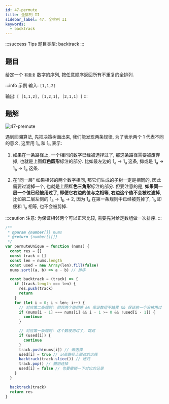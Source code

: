 ```yaml
---
id: 47-permute
title: 全排列 II
sidebar_label: 47. 全排列 II
keywords:
  - backtrack
---
```


:::success Tips
题目类型: backtrack
:::

## 题目

给定一个 `有重复` 数字的序列, 按任意顺序返回所有不重复的全排列.

:::info 示例
输入: `[1,1,2]`

输出:
`[ [1,1,2], [1,2,1], [2,1,1] ]`
:::

## 题解

![47-premute](../../static/img/47-premute.jpg)

遇到回溯算法, 先把决策树画出来, 我们能发现两条规律, 为了表示两个 1 代表不同的意义, 这里用 1<sub>a</sub> 和 1<sub>b</sub> 表示:

1. 如果在一条路径上, 一个相同的数字已经被选择过了, 那这条路径需要被废弃掉, 也就是上图**红色圆形**标注的部分. 比如最左边的 1<sub>a</sub> -> 1<sub>a</sub> 这条, 抑或是 1<sub>a</sub> -> 1<sub>b</sub> -> 1<sub>a</sub> 这条.

2. 在"同一层" 如果相邻的两个数字相同, 那它们生成的子树一定是相同的, 因此需要过滤掉一个, 也就是上图**红色三角形**标注的部分. 但要注意的是, **如果同一层一个值已经被用过了, 即便它右边的值与之相等, 右边这个值不会被过滤掉**, 比如第二层左侧的 1<sub>a</sub> -> 1<sub>b</sub> -> 2, 因为 1<sub>a</sub> 在第一条规则中已经被剪掉了, 1<sub>b</sub> 即便和 1<sub>a</sub> 相等, 也不会被剪掉.

:::caution
注意: 为保证相邻两个可以正常比较, 需要先对给定数组做一次排序.
:::

```js
/**
 * @param {number[]} nums
 * @return {number[][]}
 */
var permuteUnique = function (nums) {
  const res = []
  const track = []
  const len = nums.length
  const used = new Array(len).fill(false)
  nums.sort((a, b) => a - b) // 排序

  const backtrack = (track) => {
    if (track.length === len) {
      res.push(track)
      return
    }
    for (let i = 0; i < len; i++) {
      // 对应第二条规则: 相邻两个值相等 && 保证数组不越界 && 保证前一个没被用过
      if (nums[i - 1] === nums[i] && i - 1 >= 0 && !used[i - 1]) {
        continue
      }

      // 对应第一条规则: 这个数使用过了, 跳过
      if (used[i]) {
        continue
      }
      track.push(nums[i]) // 做选择
      used[i] = true // 记录路径上做过的选择
      backtrack(track.slice()) // 递归
      track.pop() // 撤销选择
      used[i] = false // 也要撤销一下对它的记录
    }
  }

  backtrack(track)
  return res
}
```
